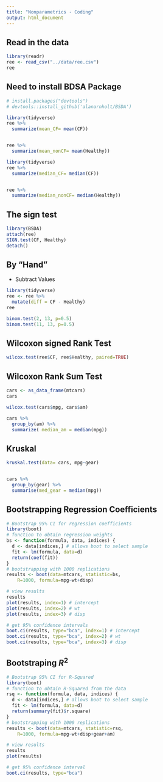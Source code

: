 ```yaml
---
title: "Nonparametrics - Coding"
output: html_document
---
```



## Read in the data

```r
library(readr)
ree <- read_csv("../data/ree.csv")
ree
```



## Need to install BDSA Package

```r

# install.packages("devtools")
# devtools::install_github('alanarnholt/BSDA')
```




```r
library(tidyverse)
ree %>% 
  summarize(mean_CF= mean(CF))


ree %>% 
  summarize(mean_nonCF= mean(Healthy))
```




```r
library(tidyverse)
ree %>% 
  summarize(median_CF= median(CF))


ree %>% 
  summarize(median_nonCF= median(Healthy))
```



## The sign test


```r
library(BSDA)
attach(ree)
SIGN.test(CF, Healthy)
detach()
```







## By "Hand"

- Subtract Values

```r
library(tidyverse)
ree <- ree %>%
  mutate(diff = CF - Healthy)
ree
```


```r
binom.test(2, 13, p=0.5)
binom.test(11, 13, p=0.5)
```


## Wilcoxon signed Rank Test

```r
wilcox.test(ree$CF, ree$Healthy, paired=TRUE)
```




## Wilcoxon Rank Sum Test

```r
cars <- as_data_frame(mtcars)
cars

```




```r
wilcox.test(cars$mpg, cars$am)

cars %>%
  group_by(am) %>%
  summarize( median_am = median(mpg))
```




## Kruskal


```r

kruskal.test(data= cars, mpg~gear)


cars %>%
  group_by(gear) %>%
  summarise(med_gear = median(mpg))
```


## Bootstrapping Regression Coefficients

```r
# Bootstrap 95% CI for regression coefficients 
library(boot)
# function to obtain regression weights 
bs <- function(formula, data, indices) {
  d <- data[indices,] # allows boot to select sample 
  fit <- lm(formula, data=d)
  return(coef(fit)) 
} 
# bootstrapping with 1000 replications 
results <- boot(data=mtcars, statistic=bs, 
  	R=1000, formula=mpg~wt+disp)

# view results
results
plot(results, index=1) # intercept 
plot(results, index=2) # wt 
plot(results, index=3) # disp 

# get 95% confidence intervals 
boot.ci(results, type="bca", index=1) # intercept 
boot.ci(results, type="bca", index=2) # wt 
boot.ci(results, type="bca", index=3) # disp
```



## Bootstraping $R^2$

```r
# Bootstrap 95% CI for R-Squared
library(boot)
# function to obtain R-Squared from the data 
rsq <- function(formula, data, indices) {
  d <- data[indices,] # allows boot to select sample 
  fit <- lm(formula, data=d)
  return(summary(fit)$r.square)
} 
# bootstrapping with 1000 replications 
results <- boot(data=mtcars, statistic=rsq, 
  	R=1000, formula=mpg~wt+disp+gear+am)

# view results
results 
plot(results)

# get 95% confidence interval 
boot.ci(results, type="bca")
```














































